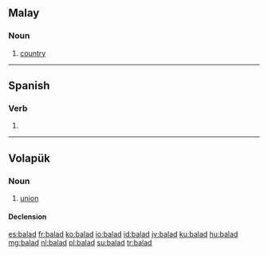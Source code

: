 ==Malay==

===Noun===
{{head|ms|noun}}

# [[country]]

----

==Spanish==

===Verb===
{{es-verb-form|balar}}

# {{es-verb form of|ending=ar|mood=imperative|sense=affirmative|pers=2|formal=no|number=plural|balar|region=Spain}}

----

==Volapük==

===Noun===
{{vo-noun}}

# [[union]]

====Declension====
{{vo-decl-noun}}

[[es:balad]]
[[fr:balad]]
[[ko:balad]]
[[io:balad]]
[[id:balad]]
[[jv:balad]]
[[ku:balad]]
[[hu:balad]]
[[mg:balad]]
[[nl:balad]]
[[pl:balad]]
[[su:balad]]
[[tr:balad]]